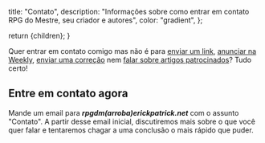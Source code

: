 
  title: "Contato",
  description:
    "Informações sobre como entrar em contato RPG do Mestre, seu criador e autores",
  color: "gradient",
};

  return <InternalLayout meta={meta}>{children}</InternalLayout>;
}

Quer entrar em contato comigo mas não é para [enviar um link], [anunciar na Weekly], [enviar uma correção] nem [falar sobre artigos patrocinados]? Tudo certo!

## Entre em contato agora

Mande um email para **_rpgdm(arroba)erickpatrick.net_** com o assunto "Contato". A partir desse email inicial, discutiremos mais sobre o que você quer falar e tentaremos chagar a uma conclusão o mais rápido que puder.

[enviar um link]: /weekly/enviar-um-link/
[anunciar na weekly]: /weekly/anunciar-na-weekly/
[enviar uma correção]: /artigos/enviar-uma-correcao/
[falar sobre artigos patrocinados]: /artigos/artigos-patrocinados/
